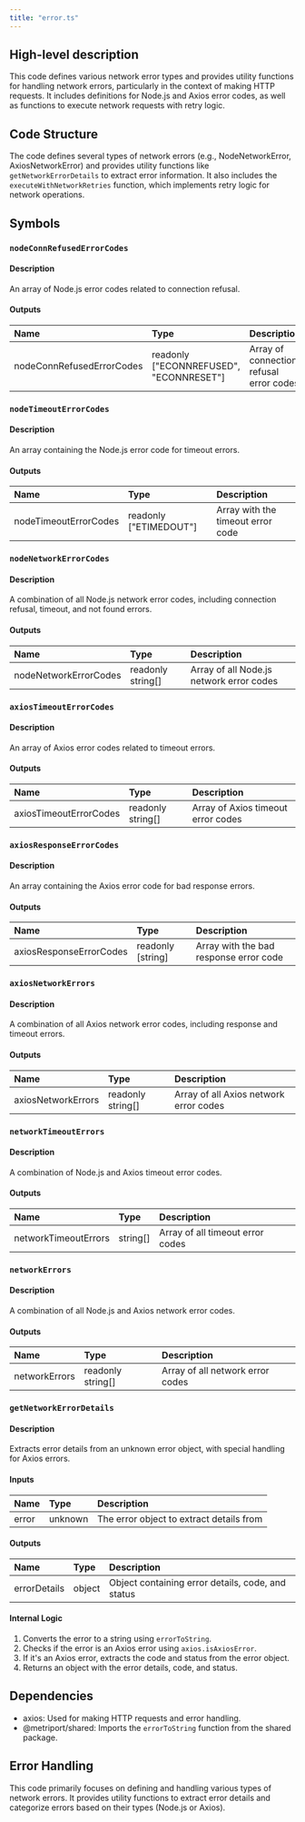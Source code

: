 ```yaml
---
title: "error.ts"
---
```


## High-level description
This code defines various network error types and provides utility functions for handling network errors, particularly in the context of making HTTP requests. It includes definitions for Node.js and Axios error codes, as well as functions to execute network requests with retry logic.

## Code Structure
The code defines several types of network errors (e.g., NodeNetworkError, AxiosNetworkError) and provides utility functions like `getNetworkErrorDetails` to extract error information. It also includes the `executeWithNetworkRetries` function, which implements retry logic for network operations.

## Symbols

### `nodeConnRefusedErrorCodes`
#### Description
An array of Node.js error codes related to connection refusal.

#### Outputs
| Name | Type | Description |
|:-----|:-----|:------------|
| nodeConnRefusedErrorCodes | readonly ["ECONNREFUSED", "ECONNRESET"] | Array of connection refusal error codes |

### `nodeTimeoutErrorCodes`
#### Description
An array containing the Node.js error code for timeout errors.

#### Outputs
| Name | Type | Description |
|:-----|:-----|:------------|
| nodeTimeoutErrorCodes | readonly ["ETIMEDOUT"] | Array with the timeout error code |

### `nodeNetworkErrorCodes`
#### Description
A combination of all Node.js network error codes, including connection refusal, timeout, and not found errors.

#### Outputs
| Name | Type | Description |
|:-----|:-----|:------------|
| nodeNetworkErrorCodes | readonly string[] | Array of all Node.js network error codes |

### `axiosTimeoutErrorCodes`
#### Description
An array of Axios error codes related to timeout errors.

#### Outputs
| Name | Type | Description |
|:-----|:-----|:------------|
| axiosTimeoutErrorCodes | readonly string[] | Array of Axios timeout error codes |

### `axiosResponseErrorCodes`
#### Description
An array containing the Axios error code for bad response errors.

#### Outputs
| Name | Type | Description |
|:-----|:-----|:------------|
| axiosResponseErrorCodes | readonly [string] | Array with the bad response error code |

### `axiosNetworkErrors`
#### Description
A combination of all Axios network error codes, including response and timeout errors.

#### Outputs
| Name | Type | Description |
|:-----|:-----|:------------|
| axiosNetworkErrors | readonly string[] | Array of all Axios network error codes |

### `networkTimeoutErrors`
#### Description
A combination of Node.js and Axios timeout error codes.

#### Outputs
| Name | Type | Description |
|:-----|:-----|:------------|
| networkTimeoutErrors | string[] | Array of all timeout error codes |

### `networkErrors`
#### Description
A combination of all Node.js and Axios network error codes.

#### Outputs
| Name | Type | Description |
|:-----|:-----|:------------|
| networkErrors | readonly string[] | Array of all network error codes |

### `getNetworkErrorDetails`
#### Description
Extracts error details from an unknown error object, with special handling for Axios errors.

#### Inputs
| Name | Type | Description |
|:-----|:-----|:------------|
| error | unknown | The error object to extract details from |

#### Outputs
| Name | Type | Description |
|:-----|:-----|:------------|
| errorDetails | object | Object containing error details, code, and status |

#### Internal Logic
1. Converts the error to a string using `errorToString`.
2. Checks if the error is an Axios error using `axios.isAxiosError`.
3. If it's an Axios error, extracts the code and status from the error object.
4. Returns an object with the error details, code, and status.

## Dependencies
- axios: Used for making HTTP requests and error handling.
- @metriport/shared: Imports the `errorToString` function from the shared package.

## Error Handling
This code primarily focuses on defining and handling various types of network errors. It provides utility functions to extract error details and categorize errors based on their types (Node.js or Axios).
